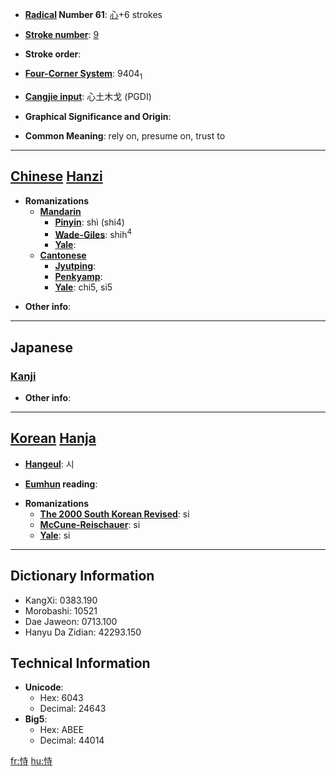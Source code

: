 * '''[[Wiktionary:Chinese radical index| Radical]] Number 61''': [[Wiktionary:Chinese radical index 心|心]]+6 strokes

* '''[[Wiktionary:Chinese total strokes index|Stroke number]]''': [[Wiktionary:Chinese total strokes index 9|9]]

* '''Stroke order''': 

* '''[[Wiktionary:Chinese four corner index|Four-Corner System]]''': 9404<sub>1</sub>

* '''[[Wiktionary:Chinese Cangjie index|Cangjie input]]''': 心土木戈 (PGDI)

* '''Graphical Significance and Origin''': 

* '''Common Meaning''': rely on, presume on, trust to

----

== [[Chinese]] [[Hanzi]] ==

* '''Romanizations'''
** '''[[Mandarin]]'''
*** '''[[Pinyin]]''': shì (shi4)
*** '''[[Wade-Giles]]''': shih<sup>4</sup>
*** '''[[Yale]]''': 
** '''[[Cantonese]]'''
*** '''[[Jyutping]]''':
*** '''[[Penkyamp]]''': 
*** '''[[Yale]]''': chi5, si5

* '''Other info''': 

----

==Japanese==
===[[Kanji]]===
{{kanji|on readings=[[じ]] (ji), [[し]] (shi)|kun readings=[[たのむ]] (tanomu)}}

* '''Other info''':  

----

== [[Korean]] [[Hanja]] ==

* '''[[Hangeul]]''': 시

* '''[[Eumhun]] reading''': 

* '''Romanizations'''
** '''[[The 2000 South Korean Revised Romanization|The 2000 South Korean Revised]]''': si
** '''[[McCune-Reischauer]]''': si
** '''[[Yale]]''': si

----

== Dictionary Information ==

* KangXi: 0383.190
* Morobashi: 10521
* Dae Jaweon: 0713.100
* Hanyu Da Zidian: 42293.150

== Technical Information ==

* '''Unicode''':
** Hex: 6043
** Decimal: 24643
* '''Big5''':
** Hex: ABEE
** Decimal: 44014

[[fr:恃]]
[[hu:恃]]